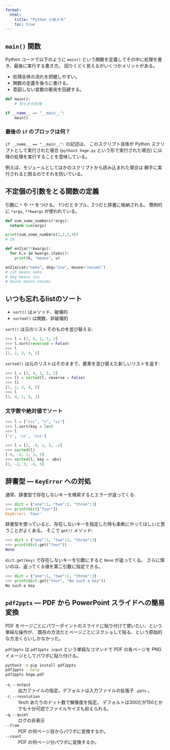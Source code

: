 ```yaml
---
format:
  html:
    title: "Python 小技メモ"
    toc: true
---
```


## `main()` 関数

Python コードで以下のように `main()` という関数を定義してその中に処理を書き、最後に実行する書き方。
回りくどく見えるがいくつかメリットがある。

- 処理全体の流れを把握しやすい。
- 関数の定義を後ろに書ける。
- 意図しない変数の衝突を回避する。

```python
def main():
	# 何らかの処理

if __name__ == "__main__":
	main()
```

### 最後の `if` のブロックは何？

`if __name__ == "__main__":` の記述は、
このスクリプト自体が Python スクリプトとして実行された場合
(`python3 hoge.py` という形で実行された場合)
に以降の処理を実行することを意味している。

例えば、モジュールとしてほかのスクリプトから読み込まれた場合は
勝手に実行されると困るのでそれを防いでいる。


## 不定個の引数をとる関数の定義

引数に `*` や `**` をつける。
1つだとタプル、2つだと辞書に格納される。
慣例的に `*args`, `**kwargs` が使われている。

```python
def sum_some_numbers(*args):
  return sum(args)

print(sum_some_numbers(1,2,3,4))
# 10
```

```python
def en2ja(**kwargs):
  for k,v in kwargs.items():
    print(k, "means", v)

en2ja(cat="neko", dog="inu", mouse="nezumi")
# cat means neko
# dog means inu
# mouse means nezumi
```


## いつも忘れるlistのソート

- `sort()` はメソッド、破壊的
- `sorted()` は関数、非破壊的

`sort()` は元のリストそのものを並び替える:

```python
>>> l = [3, 4, 1, 5, 2]
>>> l.sort(reversed = False)
>>> l
[1, 2, 3, 4, 5]
```

`sorted()` は元のリストはそのままで、要素を並び替えた新しいリストを返す:

```python
>>> l = [3, 4, 1, 5, 2]
>>> ll = sorted(l, reverse = False)
>>> ll
[1, 2, 3, 4, 5]
>>> l
[3, 4, 1, 5, 2]
```

### 文字数や絶対値でソート

```python
>>> l = ["ccc", "c", "cc"]
>>> l.sort(key = len)
>>> l
['c', 'cc', 'ccc']

>>> l = [3, -4, 1, 5, -2]
>>> sorted(l)
[-4, -2, 1, 3, 5]
>>> sorted(l, key =　abs)
[1, -2, 3, -4, 5]
```


## 辞書型 — `KeyError` への対処

通常、辞書型で存在しないキーを検索するとエラーが返ってくる:

```python
>>> dict = {"one":1, "two":2, "three":3}
>>> print(dict["four"])
KeyError: 'four'
```

辞書型を使っていると、存在しないキーを指定した時も柔軟にやってほしいと思うことがよくある。
そこで `get()` メソッド:

```python
>>> dict = {"one":1, "two":2, "three":3}
>>> print(dict.get("four"))
None
```

`dict.get(key)` で存在しないキーを引数にすると `None` が返ってくる。
さらに偉いのは、返ってくる値を第二引数に指定できる。

```python
>>> dict = {"one":1, "two":2, "three":3}
>>> print(dict.get("four", "No such a key"))
No such a key
```


## `pdf2pptx` --- PDF から PowerPoint スライドへの簡易変換

PDF をページごとにパワーポイントのスライドに貼り付けて使いたい、という単純な操作が、
既存の方法だとページごとにスクショして貼る、という原始的な方法くらいしかなかった。

`pdf2pptx` は `pdf2pptx input` という単純なコマンドで
PDF の各ページを PNG イメージとしてパワポに貼り付ける。

```sh
python3 -m pip install pdf2pptx
pdf2pptx --help
pdf2pptx hoge.pdf
```

`-o`, `--output`
:	出力ファイルの指定。デフォルトは入力ファイルの拡張子 `.pptx` 。

`-r`, `--resolution`
:	1inch あたりのドット数で解像度を指定。
  デフォルトは300だが150とかでも十分可読でファイルサイズも抑えられる。

`-q`, `--quiet`
:	ログの非表示

`--from`
:	PDF の何ページ目からパワポに変換するか。

`--count`
:	PDF の何ページ分パワポに変換するか。
